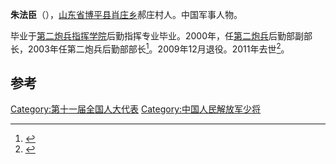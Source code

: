 '''朱法臣'''（{{bd|1949年|8月|2011年|6月23日}}），[[山东省|山东省]][[博平县|博平县]][[肖庄乡|肖庄乡]]郝庄村人。中国军事人物。

毕业于[[第二炮兵指挥学院|第二炮兵指挥学院]]后勤指挥专业毕业。2000年，任[[第二炮兵|第二炮兵]]后勤部副部长，2003年任第二炮兵后勤部部长<ref>{{cite news|title=科學發展︰富國強軍的必由之路|url=http://news.mod.gov.cn/big5/headlines/2010-03/07/content_4129301.htm|accessdate=2014-06-09|newspaper=中华人民共和国国防部|archive-date=2016-03-04|archive-url=https://web.archive.org/web/20160304135323/http://news.mod.gov.cn/big5/headlines/2010-03/07/content_4129301.htm|dead-url=no}}</ref>。2009年12月退役。2011年去世<ref>{{cite news|title=一年来6名人大代表因违法违纪去职|url=http://epaper.oeeee.com/A/html/2012-03/01/content_1580413.htm|accessdate=2014-06-09|newspaper=南都网|deadurl=yes|archiveurl=https://web.archive.org/web/20140714165324/http://epaper.oeeee.com/A/html/2012-03/01/content_1580413.htm|archivedate=2014-07-14}}</ref>。

==参考==
{{reflist}}

[[Category:第十一届全国人大代表|Category:第十一届全国人大代表]]
[[Category:中国人民解放军少将|Category:中国人民解放军少将]]